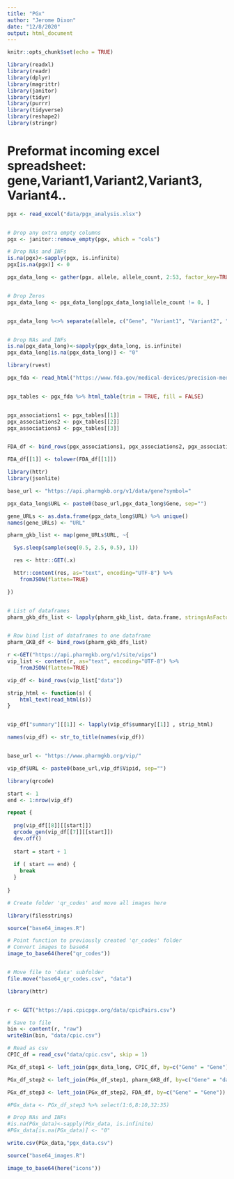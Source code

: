 ```yaml
---
title: "PGx"
author: "Jerome Dixon"
date: "12/8/2020"
output: html_document
---
```


```r
knitr::opts_chunk$set(echo = TRUE)

library(readxl)
library(readr)
library(dplyr) 
library(magrittr) 
library(janitor) 
library(tidyr) 
library(purrr) 
library(tidyverse) 
library(reshape2)
library(stringr)

```

# Preformat incoming excel spreadsheet: gene,Variant1,Variant2,Variant3, Variant4..

```r

pgx <- read_excel("data/pgx_analysis.xlsx")


# Drop any extra empty columns
pgx <- janitor::remove_empty(pgx, which = "cols") 

# Drop NAs and INFs
is.na(pgx)<-sapply(pgx, is.infinite) 
pgx[is.na(pgx)] <- 0


```


```r

pgx_data_long <- gather(pgx, allele, allele_count, 2:53, factor_key=TRUE)


# Drop Zeros
pgx_data_long <- pgx_data_long[pgx_data_long$allele_count != 0, ]


pgx_data_long %<>% separate(allele, c("Gene", "Variant1", "Variant2", "Variant3"), sep = "([,])")


# Drop NAs and INFs
is.na(pgx_data_long)<-sapply(pgx_data_long, is.infinite) 
pgx_data_long[is.na(pgx_data_long)] <- "0"


```


```r

library(rvest)

pgx_fda <- read_html("https://www.fda.gov/medical-devices/precision-medicine/table-pharmacogenetic-associations")


pgx_tables <- pgx_fda %>% html_table(trim = TRUE, fill = FALSE)


pgx_associations1 <- pgx_tables[[1]]
pgx_associations2 <- pgx_tables[[2]]
pgx_associations3 <- pgx_tables[[3]]


FDA_df <- bind_rows(pgx_associations1, pgx_associations2, pgx_associations3)

FDA_df[[1]] <- tolower(FDA_df[[1]])


```


```r


library(httr)
library(jsonlite)

base_url <- "https://api.pharmgkb.org/v1/data/gene?symbol="

pgx_data_long$URL <- paste0(base_url,pgx_data_long$Gene, sep="")

gene_URLs <- as.data.frame(pgx_data_long$URL) %>% unique()
names(gene_URLs) <- "URL"

pharm_gkb_list <- map(gene_URLs$URL, ~{

  Sys.sleep(sample(seq(0.5, 2.5, 0.5), 1)) 

  res <- httr::GET(.x)

  httr::content(res, as="text", encoding="UTF-8") %>% 
    fromJSON(flatten=TRUE) 

})


# List of dataframes
pharm_gkb_dfs_list <- lapply(pharm_gkb_list, data.frame, stringsAsFactors = FALSE)


# Row bind list of dataframes to one dataframe
pharm_GKB_df <- bind_rows(pharm_gkb_dfs_list)


```



```r


r <-GET("https://api.pharmgkb.org/v1/site/vips")
vip_list <- content(r, as="text", encoding="UTF-8") %>% 
    fromJSON(flatten=TRUE) 

vip_df <- bind_rows(vip_list["data"])

strip_html <- function(s) {
    html_text(read_html(s))
}


vip_df["summary"][[1]] <- lapply(vip_df$summary[[1]] , strip_html)

names(vip_df) <- str_to_title(names(vip_df))


base_url <- "https://www.pharmgkb.org/vip/"

vip_df$URL <- paste0(base_url,vip_df$Vipid, sep="")


```



```r

library(qrcode)

start <- 1
end <- 1:nrow(vip_df)

repeat {
  
  png(vip_df[[8]][[start]])
  qrcode_gen(vip_df[[7]][[start]])
  dev.off()
  
  start = start + 1
  
  if ( start == end) {
    break
  }
  
}

# Create folder 'qr_codes' and move all images here

```


```r

library(filesstrings)

source("base64_images.R")

# Point function to previously created 'qr_codes' folder
# Convert images to base64
image_to_base64(here("qr_codes"))


# Move file to 'data' subfolder
file.move("base64_qr_codes.csv", "data")

```



```r


library(httr)


r <- GET("https://api.cpicpgx.org/data/cpicPairs.csv")

# Save to file
bin <- content(r, "raw")
writeBin(bin, "data/cpic.csv")

# Read as csv
CPIC_df = read_csv("data/cpic.csv", skip = 1)


```



```r


PGx_df_step1 <- left_join(pgx_data_long, CPIC_df, by=c("Gene" = "Gene"))

PGx_df_step2 <- left_join(PGx_df_step1, pharm_GKB_df, by=c("Gene" = "data.symbol"))

PGx_df_step3 <- left_join(PGx_df_step2, FDA_df, by=c("Gene" = "Gene"))

#PGx_data <- PGx_df_step3 %>% select(1:6,8:10,32:35)

# Drop NAs and INFs
#is.na(PGx_data)<-sapply(PGx_data, is.infinite) 
#PGx_data[is.na(PGx_data)] <- "0"


```



```r

write.csv(PGx_data,"pgx_data.csv")


```


```r

source("base64_images.R")

image_to_base64(here("icons"))


```






